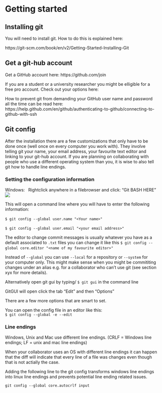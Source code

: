 # Getting started

## Installing git
You will need to install git. 
How to do this is explained here:

https://git-scm.com/book/en/v2/Getting-Started-Installing-Git

## Get a git-hub account

Get a GitHub account here:
https://github.com/join

If you are a student or a university researcher you might be elligible for a free pro account.
Check out your options here:

How to prevent git from demanding your GitHub user name and password all the time can be read here:   
https://help.github.com/en/github/authenticating-to-github/connecting-to-github-with-ssh


## Git config

After the installation there are a few customizations that only have to be done once (well once on every computer you work with). 
They involve telling git your name, your email address, your favourite text editor and linking to your git-hub account.
If you are planning on collaborating with people who use a different operating system than you, 
it is wise to also tell git how to handle line endings.

### Setting the configuration information


Windows:  \  
Rightclick anywhere in a filebrowser and click:
"Git BASH HERE"
![](img/gitbash.png)

This will open a command line where you will have to enter the following information:  \  

`$ git config --global user.name "<Your name>"`  \  

`$ git config --global user.email "<your email address>"`  \  

The editor to change commit messages is usually whatever you have as a default associated to `.txt` files
you can change it like this
`$ git config --global core.editor "<name of my favourite editor>"`  \  

Instead of `--global` you can use `--local` for a repository or `--system` for your computer only. 
This might make sense when you might be commititing changes under an alias e.g. for a collaborator who can't use git 
(see section xyx for more details).

Alternatively open git gui by typing/ 
`$ git gui` in the command line

GitGUI will open click the tab "Edit" and then "Options"

There are a few more options that are smart to set. 

You can open the config file in an editor like this:  
`$ git config --global -e --edit`


### Line endings 

Windows, Unix and Mac use different line endings. (CRLF = Windows line endings;
LF = unix and mac line endings)

When your collaborator uses an OS with different line endings it can happen that the diff will indicate that every line of a file was changes even though that is not actially the case. 


Adding the following line to the git config transforms windows line endings into linux line endings and prevents potential line ending related issues.\    


`git config --global core.autocrlf input`




